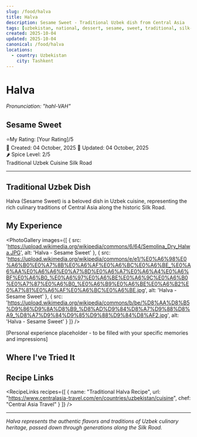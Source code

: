 ```yaml
---
slug: /food/halva
title: Halva
description: Sesame Sweet - Traditional Uzbek dish from Central Asia
tags: [uzbekistan, national, dessert, sesame, sweet, traditional, silk-road]
created: 2025-10-04
updated: 2025-10-04
canonical: /food/halva
locations:
  - country: Uzbekistan
    city: Tashkent
---
```



# Halva
*Pronunciation: "hahl-VAH"*

## Sesame Sweet

<div className="food-rating">
  <span className="star">⭐</span>My Rating: [Your Rating]/5
</div>

<div className="food-metadata">
  <span className="food-date">📅 Created: 04 October, 2025</span>
  <span className="food-date">🔄 Updated: 04 October, 2025</span>
</div>

<div className="spice-level">
  🌶️ Spice Level: 2/5
</div>

<div className="food-tags">
  <span className="food-tag">Traditional</span>
  <span className="food-tag">Uzbek Cuisine</span>
  <span className="food-tag">Silk Road</span>
</div>

---

## Traditional Uzbek Dish

Halva (Sesame Sweet) is a beloved dish in Uzbek cuisine, representing the rich culinary traditions of Central Asia along the historic Silk Road.

## My Experience

<PhotoGallery
  images={[
    { src: 'https://upload.wikimedia.org/wikipedia/commons/6/64/Semolina_Dry_Halwa.JPG', alt: 'Halva - Sesame Sweet' },
    { src: 'https://upload.wikimedia.org/wikipedia/commons/e/e1/%E0%A6%98%E0%A6%B0%E0%A7%8B%E0%A6%AF%E0%A6%BC%E0%A6%BE_%E0%A6%AA%E0%A6%A6%E0%A7%8D%E0%A6%A7%E0%A6%A4%E0%A6%BF%E0%A6%B0_%E0%A6%97%E0%A6%BE%E0%A6%9C%E0%A6%B0%E0%A7%87%E0%A6%B0_%E0%A6%B9%E0%A6%BE%E0%A6%B2%E0%A7%81%E0%A6%AF%E0%A6%BC%E0%A6%BE.jpg', alt: 'Halva - Sesame Sweet' },
    { src: 'https://upload.wikimedia.org/wikipedia/commons/b/be/%D8%AA%D8%B5%D9%86%D9%8A%D8%B9_%D8%AD%D9%84%D8%A7%D9%88%D8%A9_%D8%A7%D9%84%D9%85%D9%88%D9%84%D8%AF2.jpg', alt: 'Halva - Sesame Sweet' }
  ]}
/>

[Personal experience placeholder - to be filled with your specific memories and impressions]

## Where I've Tried It

<MapEmbed location="Tashkent, Uzbekistan" description="Traditional preparation across Uzbekistan" />

## Recipe Links

<RecipeLinks
  recipes={[
    {
      name: "Traditional Halva Recipe",
      url: "https://www.centralasia-travel.com/en/countries/uzbekistan/cuisine",
      chef: "Central Asia Travel"
    }
  ]}
/>

---

*Halva represents the authentic flavors and traditions of Uzbek culinary heritage, passed down through generations along the Silk Road.*
